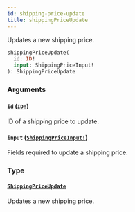 ```yaml
---
id: shipping-price-update
title: shippingPriceUpdate
---
```


Updates a new shipping price.

```graphql
shippingPriceUpdate(
  id: ID!
  input: ShippingPriceInput!
): ShippingPriceUpdate

```

### Arguments

#### `id` ([`ID!`](/developer/api-reference/scalars/id.mdx))

ID of a shipping price to update.

#### `input` ([`ShippingPriceInput!`](/developer/api-reference/inputs/shipping-price-input.mdx))

Fields required to update a shipping price.

### Type

#### [`ShippingPriceUpdate`](/developer/api-reference/objects/shipping-price-update.mdx)

Updates a new shipping price.
